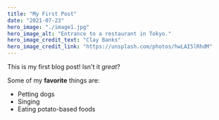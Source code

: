 ```yaml
---
title: "My First Post"
date: "2021-07-23"
hero_image: "./image1.jpg"
hero_image_alt: "Entrance to a restaurant in Tokyo."
hero_image_credit_text: "Clay Banks"
hero_image_credit_link: "https://unsplash.com/photos/hwLAI5lRhdM"
---
```


This is my first blog post! Isn't it *great*?

Some of my **favorite** things are:

* Petting dogs
* Singing
* Eating potato-based foods